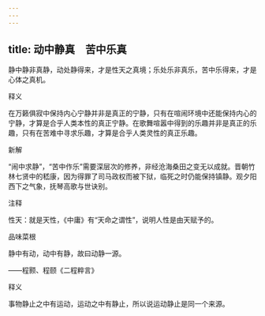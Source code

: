 ```yaml
---
---
---
```

title: 动中静真　苦中乐真
---



静中静非真静，动处静得来，才是性天之真境；乐处乐非真乐，苦中乐得来，才是心体之真机。

释义

在万籁俱寂中保持内心宁静并非是真正的宁静，只有在喧闹环境中还能保持内心的宁静，才算是合乎人类本性的真正宁静。在歌舞喧嚣中得到的乐趣并非是真正的乐趣，只有在苦难中寻求乐趣，才算是合乎人类灵性的真正乐趣。

新解

“闹中求静”，“苦中作乐”需要深层次的修养，非经沧海桑田之变无以成就。晋朝竹林七贤中的嵇康，因为得罪了司马政权而被下狱，临死之时仍能保持镇静。观夕阳西下之气象，抚琴高歌与世诀别。

注释

性天：就是天性，《中庸》有“天命之谓性”，说明人性是由天赋予的。



品味菜根

静中有动，动中有静，故曰动静一源。

——程颢、程颐《二程粹言》

释义

事物静止之中有运动，运动之中有静止，所以说运动静止是同一个来源。